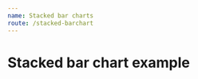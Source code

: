 ```yaml
---
name: Stacked bar charts
route: /stacked-barchart
---
```



# Stacked bar chart example
<Playground>
    <StackedBarChart
        xType='time'
        yComplement='money'
        colors={ ['#30D2D6', '#9F88FB', '#F09B1B'] }
        tooltip={ { 
            label: 'Período', 
            topResult: 'Preventivas',
            bottomResult: 'Corretivas',
            lineResult: 'Total'
            } }
        data={ 
            [
                [
                    { label: '2019-01-01', result: 1 }, 
                    { label: '2019-02-01', result: 2 },
                    { label: '2019-03-01', result: 4 }, 
                    { label: '2019-04-01', result: 5 },
                    { label: '2019-05-01', result: 6 },
                    { label: '2019-06-01', result: 7 }
                ],
                [ 
                    { label: '2019-01-01', result: 10 }, 
                    { label: '2019-02-01', result: 40 },
                    { label: '2019-03-01', result: 30 }, 
                    { label: '2019-04-01', result: 20 },
                    { label: '2019-05-01', result: 40 },
                    { label: '2019-06-01', result: 50 },
                ],
                [
                    { label: '2019-01-01', result: 11 }, 
                    { label: '2019-02-01', result: 42 },
                    { label: '2019-03-01', result: 54 }, 
                    { label: '2019-04-01', result: 55 },
                    { label: '2019-05-01', result: 66 },
                    { label: '2019-06-01', result: 87 }
                ],
            ]
        }
    />
</Playground>

<Playground>
    <StackedBarChart
        sumDataValues
        yComplement='money'
        colors={ ['#487086', '#87C4CB', '#E97551'] }
        secondYAxisType='percent'
        grid={ {
                left: '12%',
                right: '8%',
                top: 60,
                bottom: 60
            } }
        tooltip={ { 
            label: 'Equipamento', 
            topResult: 'Aquisição',
            bottomResult: 'Manutenção',
            lineResult: 'Custo % acumulado',
            complement: 'Custo total'
            } }
        data={  [
                [
                    { label: 'a01', result: 1 }, 
                    { label: 'a02', result: 2 },
                    { label: 'a03', result: 4 }, 
                    { label: 'a04', result: 5 },
                    { label: 'a05', result: 6 },
                    { label: 'a06', result: 7 },
                    { label: 'a07', result: 11 }, 
                    { label: 'a08', result: 42 },
                    { label: 'a09', result: 54 }, 
                    { label: 'a10', result: 55 },
                    { label: 'a11', result: 66 },
                    { label: 'a12', result: 87 },
                    { label: 'a13', result: 1 }, 
                    { label: 'a14', result: 2 },
                    { label: 'a015', result: 4 }, 
                    { label: 'a016', result: 5 },
                    { label: 'a017', result: 6 },
                    { label: 'a018', result: 7 },
                    { label: 'a019', result: 11 }, 
                    { label: 'a020', result: 42 },
                    { label: 'a021', result: 54 }, 
                    { label: 'a022', result: 55 },
                    { label: 'a023', result: 66 },
                    { label: 'a024', result: 87 }
                ],
                [ 
                    { label: 'a01', result: 10 }, 
                    { label: 'a02', result: 40 },
                    { label: 'a03', result: 30 }, 
                    { label: 'a04', result: 20 },
                    { label: 'a05', result: 40 },
                    { label: 'a06', result: 50 },
                    { label: 'a07', result: 11 }, 
                    { label: 'a08', result: 42 },
                    { label: 'a09', result: 54 }, 
                    { label: 'a10', result: 55 },
                    { label: 'a11', result: 66 },
                    { label: 'a12', result: 87 },
                    { label: 'a13', result: 1 }, 
                    { label: 'a14', result: 2 },
                    { label: 'a015', result: 4 }, 
                    { label: 'a016', result: 5 },
                    { label: 'a017', result: 6 },
                    { label: 'a018', result: 7 },
                    { label: 'a019', result: 11 }, 
                    { label: 'a020', result: 42 },
                    { label: 'a021', result: 54 }, 
                    { label: 'a022', result: 55 },
                    { label: 'a023', result: 66 },
                    { label: 'a024', result: 87 }
                ],
                [
                    { label: 'a01', result: 11 }, 
                    { label: 'a02', result: 42 },
                    { label: 'a03', result: 54 }, 
                    { label: 'a04', result: 55 },
                    { label: 'a05', result: 66 },
                    { label: 'a06', result: 87 },
                    { label: 'a07', result: 11 }, 
                    { label: 'a08', result: 42 },
                    { label: 'a09', result: 54 }, 
                    { label: 'a10', result: 55 },
                    { label: 'a11', result: 66 },
                    { label: 'a12', result: 87 },
                    { label: 'a13', result: 1 }, 
                    { label: 'a14', result: 2 },
                    { label: 'a015', result: 4 }, 
                    { label: 'a016', result: 5 },
                    { label: 'a017', result: 6 },
                    { label: 'a018', result: 7 },
                    { label: 'a019', result: 11 }, 
                    { label: 'a020', result: 42 },
                    { label: 'a021', result: 54 }, 
                    { label: 'a022', result: 55 },
                    { label: 'a023', result: 66 },
                    { label: 'a024', result: 87 }
                ],
            ]}
    />
</Playground>
